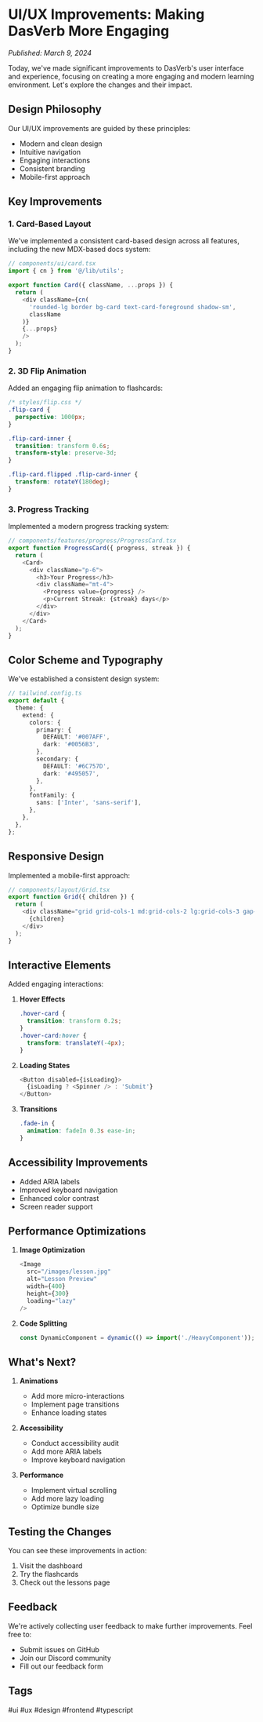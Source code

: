 # UI/UX Improvements: Making DasVerb More Engaging

*Published: March 9, 2024*

Today, we've made significant improvements to DasVerb's user interface and experience, focusing on creating a more engaging and modern learning environment. Let's explore the changes and their impact.

## Design Philosophy

Our UI/UX improvements are guided by these principles:
- Modern and clean design
- Intuitive navigation
- Engaging interactions
- Consistent branding
- Mobile-first approach

## Key Improvements

### 1. Card-Based Layout

We've implemented a consistent card-based design across all features, including the new MDX-based docs system:

```typescript
// components/ui/card.tsx
import { cn } from '@/lib/utils';

export function Card({ className, ...props }) {
  return (
    <div className={cn(
      'rounded-lg border bg-card text-card-foreground shadow-sm',
      className
    )}
    {...props}
    />
  );
}
```

### 2. 3D Flip Animation

Added an engaging flip animation to flashcards:

```css
/* styles/flip.css */
.flip-card {
  perspective: 1000px;
}

.flip-card-inner {
  transition: transform 0.6s;
  transform-style: preserve-3d;
}

.flip-card.flipped .flip-card-inner {
  transform: rotateY(180deg);
}
```

### 3. Progress Tracking

Implemented a modern progress tracking system:

```typescript
// components/features/progress/ProgressCard.tsx
export function ProgressCard({ progress, streak }) {
  return (
    <Card>
      <div className="p-6">
        <h3>Your Progress</h3>
        <div className="mt-4">
          <Progress value={progress} />
          <p>Current Streak: {streak} days</p>
        </div>
      </div>
    </Card>
  );
}
```

## Color Scheme and Typography

We've established a consistent design system:

```typescript
// tailwind.config.ts
export default {
  theme: {
    extend: {
      colors: {
        primary: {
          DEFAULT: '#007AFF',
          dark: '#0056B3',
        },
        secondary: {
          DEFAULT: '#6C757D',
          dark: '#495057',
        },
      },
      fontFamily: {
        sans: ['Inter', 'sans-serif'],
      },
    },
  },
};
```

## Responsive Design

Implemented a mobile-first approach:

```typescript
// components/layout/Grid.tsx
export function Grid({ children }) {
  return (
    <div className="grid grid-cols-1 md:grid-cols-2 lg:grid-cols-3 gap-4">
      {children}
    </div>
  );
}
```

## Interactive Elements

Added engaging interactions:

1. **Hover Effects**
   ```css
   .hover-card {
     transition: transform 0.2s;
   }
   .hover-card:hover {
     transform: translateY(-4px);
   }
   ```

2. **Loading States**
   ```typescript
   <Button disabled={isLoading}>
     {isLoading ? <Spinner /> : 'Submit'}
   </Button>
   ```

3. **Transitions**
   ```css
   .fade-in {
     animation: fadeIn 0.3s ease-in;
   }
   ```

## Accessibility Improvements

- Added ARIA labels
- Improved keyboard navigation
- Enhanced color contrast
- Screen reader support

## Performance Optimizations

1. **Image Optimization**
   ```typescript
   <Image
     src="/images/lesson.jpg"
     alt="Lesson Preview"
     width={400}
     height={300}
     loading="lazy"
   />
   ```

2. **Code Splitting**
   ```typescript
   const DynamicComponent = dynamic(() => import('./HeavyComponent'));
   ```

## What's Next?

1. **Animations**
   - Add more micro-interactions
   - Implement page transitions
   - Enhance loading states

2. **Accessibility**
   - Conduct accessibility audit
   - Add more ARIA labels
   - Improve keyboard navigation

3. **Performance**
   - Implement virtual scrolling
   - Add more lazy loading
   - Optimize bundle size

## Testing the Changes

You can see these improvements in action:
1. Visit the dashboard
2. Try the flashcards
3. Check out the lessons page

## Feedback

We're actively collecting user feedback to make further improvements. Feel free to:
- Submit issues on GitHub
- Join our Discord community
- Fill out our feedback form

## Tags
#ui #ux #design #frontend #typescript 